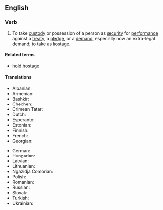 ==English==

===Verb===
{{en-verb|take<,,took,taken> hostage}}

# {{lb|en|transitive}} To take [[custody]] or possession of a person as [[security]] for [[performance]] against a [[treaty]], a [[pledge]], or a [[demand]], especially now an extra-legal demand; to take as hostage.

====Related terms====
* [[hold hostage]]

====Translations====
{{trans-top|take custody or possession of a person as security for performance against a treaty, a pledge, or a demand, especially now an extra-legal demand}}
* Albanian: {{t-needed|sq}}
* Armenian: {{t-needed|hy}}
* Bashkir: {{t|ba|[[аманат|аманатҡа]] [[алыу]]}}
* Chechen: {{t-needed|ce}}
* Crimean Tatar: {{t-needed|crh}}
* Dutch: {{t+|nl|gijzelen}}
* Esperanto: {{t|eo|ostaĝigi}}
* Estonian: {{t-needed|et}}
* Finnish: {{t|fi|[[ottaa]] [[panttivanki|panttivangiksi]]}}
* French: {{t+|fr|prendre en otage}}
* Georgian: {{t-needed|ka}}
{{trans-mid}}
* German: {{t-needed|de}}
* Hungarian: {{t-needed|hu}}
* Latvian: {{t-needed|lv}}
* Lithuanian: {{t-needed|lt}}
* Ngazidja Comorian: {{t|zdj|renga matreka|alt=urenga matreka}}
* Polish: {{t-needed|pl}}
* Romanian: {{t-needed|ro}}
* Russian: {{t-needed|ru}}
* Slovak: {{t-needed|sk}}
* Turkish: {{t-needed|tr}}
* Ukrainian: {{t-needed|uk}}
{{trans-bottom}}